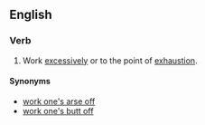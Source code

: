 ==English==

===Verb===
{{en-verb|inf=[[work]] (one's) [[tail]] [[off]]|works one's tail off|working one's tail off|worked one's tail off}}

# {{idiomatic}} Work [[excessively]] or to the point of [[exhaustion]].

====Synonyms====
* [[work one's arse off]]
* [[work one's butt off]]